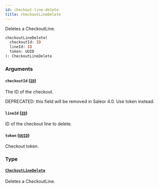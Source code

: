 ```yaml
---
id: checkout-line-delete
title: checkoutLineDelete
---
```


Deletes a CheckoutLine.

```graphql
checkoutLineDelete(
  checkoutId: ID
  lineId: ID
  token: UUID
): CheckoutLineDelete

```

### Arguments

#### `checkoutId` ([`ID`](/developer/api-reference/scalars/id))

The ID of the checkout.

DEPRECATED: this field will be removed in Saleor 4.0. Use token instead.

#### `lineId` ([`ID`](/developer/api-reference/scalars/id))

ID of the checkout line to delete.

#### `token` ([`UUID`](/developer/api-reference/scalars/uuid))

Checkout token.

### Type

#### [`CheckoutLineDelete`](/developer/api-reference/objects/checkout-line-delete)

Deletes a CheckoutLine.
